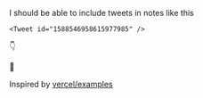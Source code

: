
I should be able to include tweets in notes like this

```mdx
<Tweet id="1588546958615977985" />
```

👇

<Tweet id="1588546958615977985" />

🙌

Inspired by [vercel/examples][1]

[1]: https://github.com/vercel/examples/blob/main/solutions/static-tweets-tailwind
